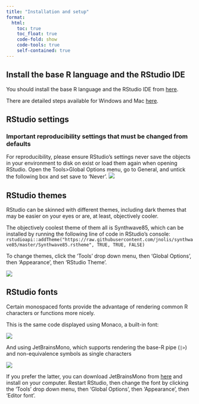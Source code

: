 ```yaml
---
title: "Installation and setup"
format:
  html:
    toc: true
    toc_float: true
    code-fold: show
    code-tools: true
    self-contained: true
---
```


## Install the base R language and the RStudio IDE

You should install the base R language and the RStudio IDE from [here](https://posit.co/download/rstudio-desktop/).  

There are detailed steps available for Windows and Mac [here](https://psyteachr.github.io/RSetGo/).

## RStudio settings 

### Important reproducibility settings that must be changed from defaults

For reproducibility, please ensure RStudio's settings never save the objects in your environment to disk on exist or load them again when opening RStudio. Open the Tools\>Global Options menu, go to General, and untick the following box and set save to 'Never'.
![](../images/rstudio_settings.png)

## RStudio themes

RStudio can be skinned with different themes, including dark themes that may be easier on your eyes or are, at least, objectively cooler.

The objectively coolest theme of them all is Synthwave85, which can be installed by running the following line of code in RStudio's console: `rstudioapi::addTheme("https://raw.githubusercontent.com/jnolis/synthwave85/master/Synthwave85.rstheme", TRUE, TRUE, FALSE)`

To change themes, click the 'Tools' drop down menu, then 'Global Options', then 'Appearance', then 'RStudio Theme'.

![](../images/synthwave85_theme.png)

## RStudio fonts

Certain monospaced fonts provide the advantage of rendering common R characters or functions more nicely. 

This is the same code displayed using Monaco, a built-in font:

![](../images/font_monaco.png)

And using JetBrainsMono, which supports rendering the base-R pipe (`|>`) and non-equivalence symbols as single characters 

![](../images/font_jetbrainsmono.png)

If you prefer the latter, you can download JetBrainsMono from [here](https://www.jetbrains.com/lp/mono/) and install on your computer. Restart RStudio, then change the font by clicking the 'Tools' drop down menu, then 'Global Options', then 'Appearance', then 'Editor font'.


